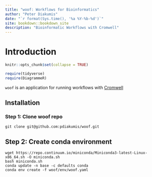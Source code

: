 ```yaml
--- 
title: "woof: Workflows for Bioinformatics"
author: "Peter Diakumis"
date: "`r format(Sys.time(), '%a %Y-%b-%d')`"
site: bookdown::bookdown_site
description: "Bioinformatic Workflows with Cromwell"
---
```


# Introduction

```r
knitr::opts_chunk$set(collapse = TRUE)
```

```r
require(tidyverse)
require(DiagrammeR)
```

`woof` is an application for running workflows with 
[Cromwell](https://cromwell.readthedocs.io/en/stable/)




## Installation

### Step 1: Clone woof repo

```
git clone git@github.com:pdiakumis/woof.git
```

## Step 2: Create conda environment

```
wget https://repo.continuum.io/miniconda/Miniconda3-latest-Linux-x86_64.sh -O miniconda.sh
bash miniconda.sh
conda update -n base -c defaults conda
conda env create -f woof/env/woof.yaml
```
